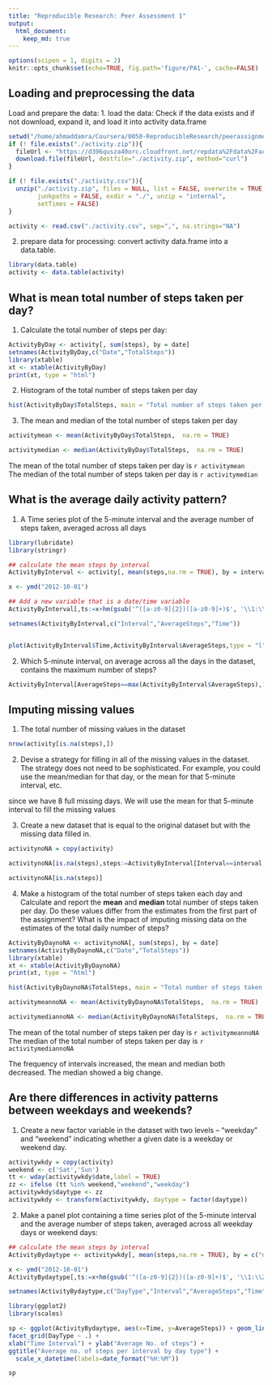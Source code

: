 ```yaml
---
title: "Reproducible Research: Peer Assessment 1"
output: 
  html_document:
    keep_md: true
---
```


```r
options(scipen = 1, digits = 2)
knitr::opts_chunk$set(echo=TRUE, fig.path='figure/PA1-', cache=FALSE)
```

## Loading and preprocessing the data
Load and prepare the data:
1. load the data: Check if the data exists and if not download, expand it, and load it into activity data.frame

```r
setwd("/home/ahmaddamra/Coursera/0050-ReproducibleResearch/peerassignment1/RepData_PeerAssessment1")
if (! file.exists("./activity.zip")){
  fileUrl <- "https://d396qusza40orc.cloudfront.net/repdata%2Fdata%2Factivity.zip"
  download.file(fileUrl, destfile="./activity.zip", method="curl")
}

if (! file.exists("./activity.csv")){
  unzip("./activity.zip", files = NULL, list = FALSE, overwrite = TRUE,
        junkpaths = FALSE, exdir = "./", unzip = "internal",
        setTimes = FALSE)
}

activity <- read.csv("./activity.csv", sep=",", na.strings="NA")
```

2. prepare data for processing: convert activity data.frame into a  data.table. 

```r
library(data.table)
activity <- data.table(activity)

```


## What is mean total number of steps taken per day?
1. Calculate the total number of steps per day:
```r
ActivityByDay <- activity[, sum(steps), by = date]
setnames(ActivityByDay,c("Date","TotalSteps"))
library(xtable)
xt <- xtable(ActivityByDay)
print(xt, type = "html")
```

2. Histogram of the total number of steps taken per day
```r
hist(ActivityByDay$TotalSteps, main = "Total number of steps taken per day", xlab="Total no. steps/day", ylab="Frequency")
```

3. The mean and median of the total number of steps taken per day
```r

activitymean <- mean(ActivityByDay$TotalSteps,  na.rm = TRUE)

activitymedian <- median(ActivityByDay$TotalSteps,  na.rm = TRUE)
```

The mean of the total number of steps taken per day is `r activitymean`  
The median of the total number of steps taken per day is `r activitymedian`  

## What is the average daily activity pattern?
1. A Time series plot of the 5-minute interval and the average number of steps taken, averaged across all days

```r
library(lubridate)
library(stringr)

## calculate the mean steps by interval 
ActivityByInterval <- activity[, mean(steps,na.rm = TRUE), by = interval]

x <- ymd("2012-10-01")

## Add a new variable that is a date/time variable
ActivityByInterval[,ts:=x+hm(gsub('^([a-z0-9]{2})([a-z0-9]+)$', '\\1:\\2', str_pad(ActivityByInterval$interval, 4, pad = "0")))]

setnames(ActivityByInterval,c("Interval","AverageSteps","Time"))


plot(ActivityByInterval$Time,ActivityByInterval$AverageSteps,type = "l", main = "Average steps per Interval", xlab="Intervals as time of day", ylab="Average Steps")

```


2. Which 5-minute interval, on average across all the days in the dataset, contains the maximum number of steps?
```r
ActivityByInterval[AverageSteps==max(ActivityByInterval$AverageSteps),1:2, with = FALSE]
```

## Imputing missing values
1. The total number of missing values in the dataset 
```r
nrow(activity[is.na(steps),])
```

2. Devise a strategy for filling in all of the missing values in the dataset. The strategy does not need to be sophisticated. For example, you could use the mean/median for that day, or the mean for that 5-minute interval, etc.

since we have 8 full missing days. We will use the mean for that 5-minute interval to fill the missing values

3. Create a new dataset that is equal to the original dataset but with the missing data filled in.


```r
activitynoNA = copy(activity)

activitynoNA[is.na(steps),steps:=ActivityByInterval[Interval==interval,as.integer(AverageSteps)]]

activitynoNA[is.na(steps)]

```

4. Make a histogram of the total number of steps taken each day and Calculate and report the **mean** and **median** total number of steps taken per day. Do these values differ from the estimates from the first part of the assignment? What is the impact of imputing missing data on the estimates of the total daily number of steps?

```r
ActivityByDaynoNA <- activitynoNA[, sum(steps), by = date]
setnames(ActivityByDaynoNA,c("Date","TotalSteps"))
library(xtable)
xt <- xtable(ActivityByDaynoNA)
print(xt, type = "html")
```

```r
hist(ActivityByDaynoNA$TotalSteps, main = "Total number of steps taken per day", xlab="Total no. steps/day", ylab="Frequency")
```

```r

activitymeannoNA <- mean(ActivityByDaynoNA$TotalSteps,  na.rm = TRUE)

activitymediannoNA <- median(ActivityByDaynoNA$TotalSteps,  na.rm = TRUE)
```

The mean of the total number of steps taken per day is `r activitymeannoNA`  
The median of the total number of steps taken per day is `r activitymediannoNA` 

The frequency of intervals increased, the mean and median both decreased. The median showed a big change.

## Are there differences in activity patterns between weekdays and weekends?

1. Create a new factor variable in the dataset with two levels -- "weekday" and "weekend" indicating whether a given date is a weekday or weekend day.

```r
activitywkdy = copy(activity)
weekend <- c('Sat','Sun')
tt <- wday(activitywkdy$date,label = TRUE)
zz <- ifelse (tt %in% weekend,"weekend","weekday")
activitywkdy$daytype <- zz
activitywkdy <- transform(activitywkdy, daytype = factor(daytype))
```

2. Make a panel plot containing a time series plot of the 5-minute interval  and the average number of steps taken, averaged across all weekday days or weekend days:

```r
## calculate the mean steps by interval 
ActivityBydaytype <- activitywkdy[, mean(steps,na.rm = TRUE), by = c("daytype","interval")]

x <- ymd("2012-10-01")
ActivityBydaytype[,ts:=x+hm(gsub('^([a-z0-9]{2})([a-z0-9]+)$', '\\1:\\2', str_pad(ActivityBydaytype$interval, 4, pad = "0")))]

setnames(ActivityBydaytype,c("DayType","Interval","AverageSteps","Time"))

library(ggplot2)
library(scales)

sp <- ggplot(ActivityBydaytype, aes(x=Time, y=AverageSteps)) + geom_line() +
facet_grid(DayType ~ .) +
xlab("Time Interval") + ylab("Average No. of steps") +
ggtitle("Average no. of steps per interval by day type") + 
  scale_x_datetime(labels=date_format("%H:%M"))

sp

```